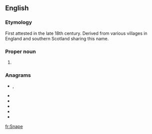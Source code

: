 {{also|snape}}
==English==
{{wikipedia}}

===Etymology===
First attested in the late 18th century. Derived from various villages in England and southern Scotland sharing this name.

===Proper noun===
{{en-proper noun}}

# {{surname|from=Old English}}

===Anagrams===
* {{l|en|aspen}}, {{l|en|Aspen}}
* {{l|en|napes}}
* {{l|en|neaps}}
* {{l|en|panes}}
* {{l|en|peans}}
* {{l|en|sneap}}

[[fr:Snape]]
